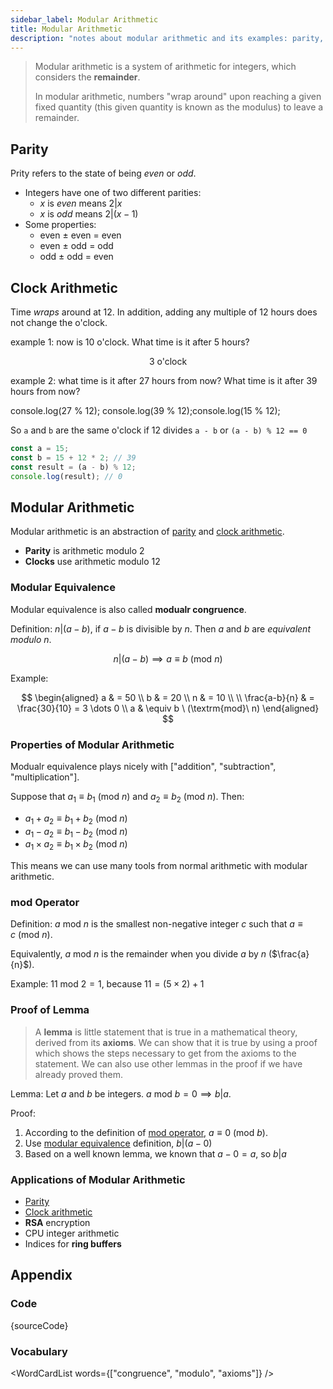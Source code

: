 ```yaml
---
sidebar_label: Modular Arithmetic
title: Modular Arithmetic
description: "notes about modular arithmetic and its examples: parity, clock arithmetic"
---
```



> Modular arithmetic is a system of arithmetic for integers, which considers the **remainder**.
>
> In modular arithmetic, numbers "wrap around" upon reaching a given fixed quantity (this given quantity is known as the modulus) to leave a remainder.

## Parity

Prity refers to the state of being _even_ or _odd_.

- Integers have one of two different parities:
  - $x$ is _even_ means $2|x$
  - $x$ is _odd_ means $2|(x-1)$
- Some properties:
  - even $\pm$ even = even
  - even $\pm$ odd = odd
  - odd $\pm$ odd = even

## Clock Arithmetic

Time _wraps_ around at 12. In addition, adding any multiple of 12 hours does not change the o'clock.

example 1: now is 10 o'clock. What time is it after 5 hours?

<center>3 o'clock</center>

example 2: what time is it after 27 hours from now? What time is it after 39 hours from now?

<JSEditor>
  console.log(27 % 12); console.log(39 % 12);console.log(15 % 12);
</JSEditor>

So `a` and `b` are the same o'clock if 12 divides `a - b` or `(a - b) % 12 == 0`

```js
const a = 15;
const b = 15 + 12 * 2; // 39
const result = (a - b) % 12;
console.log(result); // 0
```

## Modular Arithmetic

Modular arithmetic is an abstraction of [parity](#parity) and [clock arithmetic](#clock-arithmetic).

- **Parity** is arithmetic modulo 2
- **Clocks** use arithmetic modulo 12

### Modular Equivalence

Modular equivalence is also called **modualr congruence**.

Definition: $n | (a - b)$, if $a - b$ is divisible by $n$. Then $a$ and $b$ are _equivalent modulo n_.

$$
n | (a - b) \implies a \equiv b \ (\textrm{mod}\ n)
$$

Example:

$$
\begin{aligned}
a & = 50 \\
b & = 20 \\
n & = 10 \\
\\
\frac{a-b}{n} & = \frac{30}{10} = 3 \dots 0 \\
a & \equiv b \ (\textrm{mod}\ n)
\end{aligned}
$$

### Properties of Modular Arithmetic

Modualr equivalence plays nicely with ["addition", "subtraction", "multiplication"].

Suppose that $a_1 \equiv b_1 \ (\textrm{mod}\ n)$ and $a_2 \equiv b_2 \ (\textrm{mod}\ n)$. Then:

- $a_1 + a_2 \equiv b_1 + b_2 \ (\textrm{mod}\ n)$
- $a_1 - a_2 \equiv b_1 - b_2 \ (\textrm{mod}\ n)$
- $a_1 \times a_2 \equiv b_1 \times b_2 \ (\textrm{mod}\ n)$

This means we can use many tools from normal arithmetic with modular arithmetic.

### mod Operator

Definition: $a\ \textrm{mod}\ n$ is the smallest non-negative integer $c$ such that $a \equiv c\ (\textrm{mod}\ n)$.

Equivalently, $a\ \textrm{mod}\ n$ is the remainder when you divide $a$ by $n$ ($\frac{a}{n}$).

Example: $11\ \textrm{mod}\ 2 = 1$, because $11 = (5 \times 2) + 1$

### Proof of Lemma

> A **lemma** is little statement that is true in a mathematical theory,
> derived from its **axioms**. We can show that it is true by using a
> proof which shows the steps necessary to get from the axioms to
> the statement. We can also use other lemmas in the proof if we
> have already proved them.

Lemma: Let $a$ and $b$ be integers.
$a\ \textrm{mod}\ b = 0 \implies b|a$.

Proof:

1. According to the definition of [mod operator](#mod-operator), $a \equiv 0 \ (\textrm{mod}\ b)$.
2. Use [modular equivalence](#modular-equivalence) definition, $b | (a - 0)$
3. Based on a well known lemma, we known that $a - 0 = a$, so $b | a$

### Applications of Modular Arithmetic

- [Parity](#parity)
- [Clock arithmetic](#clock-arithmetic)
- **RSA** encryption
- CPU integer arithmetic
- Indices for **ring buffers**

## Appendix

### Code

<JSEditor title="modular equivalence">{sourceCode}</JSEditor>

### Vocabulary

<WordCardList words={["congruence", "modulo", "axioms"]} />
